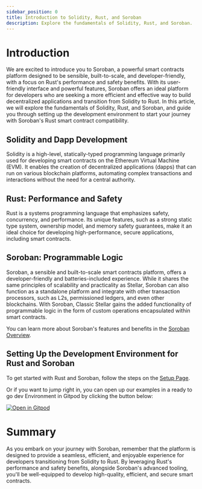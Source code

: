 ```yaml
---
sidebar_position: 0
title: Introduction to Solidity, Rust, and Soroban
description: Explore the fundamentals of Solidity, Rust, and Soroban.
---
```


# Introduction

We are excited to introduce you to Soroban, a powerful smart contracts platform designed to be sensible, built-to-scale, and developer-friendly, with a focus on Rust's performance and safety benefits. With its user-friendly interface and powerful features, Soroban offers an ideal platform for developers who are seeking a more efficient and effective way to build decentralized applications and transition from Solidity to Rust. In this article, we will explore the fundamentals of Solidity, Rust, and Soroban, and guide you through setting up the development environment to start your journey with Soroban's Rust smart contract compatibility.

## Solidity and Dapp Development

Solidity is a high-level, statically-typed programming language primarily used for developing smart contracts on the Ethereum Virtual Machine (EVM). It enables the creation of decentralized applications (dapps) that can run on various blockchain platforms, automating complex transactions and interactions without the need for a central authority.

## Rust: Performance and Safety

Rust is a systems programming language that emphasizes safety, concurrency, and performance. Its unique features, such as a strong static type system, ownership model, and memory safety guarantees, make it an ideal choice for developing high-performance, secure applications, including smart contracts.

## Soroban: Programmable Logic

Soroban, a sensible and built-to-scale smart contracts platform, offers a developer-friendly and batteries-included experience. While it shares the same principles of scalability and practicality as Stellar, Soroban can also function as a standalone platform and integrate with other transaction processors, such as L2s, permissioned ledgers, and even other blockchains. With Soroban, Classic Stellar gains the added functionality of programmable logic in the form of custom operations encapsulated within smart contracts.

You can learn more about Soroban's features and benefits in the [Soroban Overview](../../smart-contract-internals/high-level-overview.mdx).

## Setting Up the Development Environment for Rust and Soroban

To get started with Rust and Soroban, follow the steps on the [Setup Page](../../../smart-contracts/getting-started/setup.mdx).

Or if you want to jump right in, you can open up our examples in a ready to go dev Environment in Gitpod by clicking the button below:

[![Open in Gitpod](https://gitpod.io/button/open-in-gitpod.svg)][oigp]

[oigp]: https://gitpod.io/#https://github.com/stellar/soroban-examples/tree/v20.0.0

# Summary

As you embark on your journey with Soroban, remember that the platform is designed to provide a seamless, efficient, and enjoyable experience for developers transitioning from Solidity to Rust. By leveraging Rust's performance and safety benefits, alongside Soroban's advanced tooling, you'll be well-equipped to develop high-quality, efficient, and secure smart contracts.
